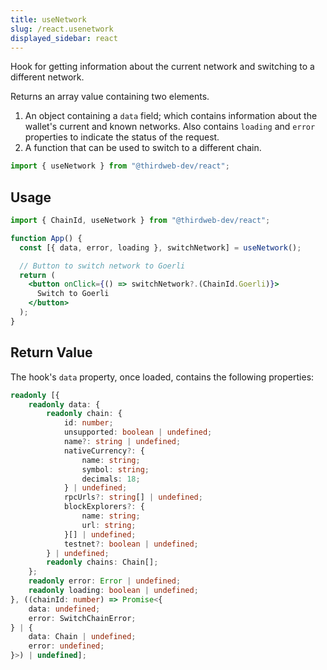 ```yaml
---
title: useNetwork
slug: /react.usenetwork
displayed_sidebar: react
---
```



Hook for getting information about the current network and switching to a different network.

Returns an array value containing two elements.

1. An object containing a `data` field; which contains information about the wallet's current and known networks.
   Also contains `loading` and `error` properties to indicate the status of the request.
2. A function that can be used to switch to a different chain.

```jsx
import { useNetwork } from "@thirdweb-dev/react";
```

## Usage

```jsx
import { ChainId, useNetwork } from "@thirdweb-dev/react";

function App() {
  const [{ data, error, loading }, switchNetwork] = useNetwork();

  // Button to switch network to Goerli
  return (
    <button onClick={() => switchNetwork?.(ChainId.Goerli)}>
      Switch to Goerli
    </button>
  );
}
```

## Return Value

The hook's `data` property, once loaded, contains the following properties:

```ts
readonly [{
    readonly data: {
        readonly chain: {
            id: number;
            unsupported: boolean | undefined;
            name?: string | undefined;
            nativeCurrency?: {
                name: string;
                symbol: string;
                decimals: 18;
            } | undefined;
            rpcUrls?: string[] | undefined;
            blockExplorers?: {
                name: string;
                url: string;
            }[] | undefined;
            testnet?: boolean | undefined;
        } | undefined;
        readonly chains: Chain[];
    };
    readonly error: Error | undefined;
    readonly loading: boolean | undefined;
}, ((chainId: number) => Promise<{
    data: undefined;
    error: SwitchChainError;
} | {
    data: Chain | undefined;
    error: undefined;
}>) | undefined];
```
